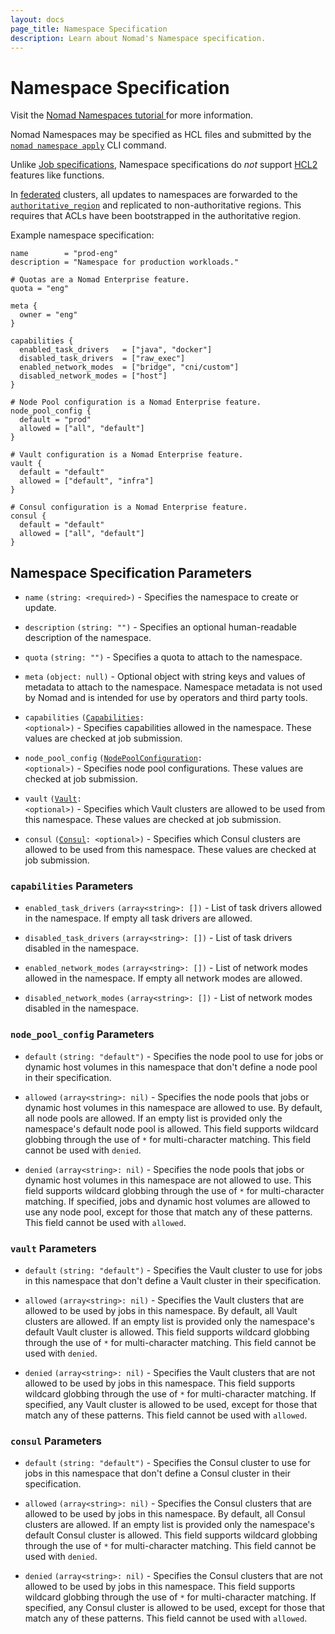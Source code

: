 ```yaml
---
layout: docs
page_title: Namespace Specification
description: Learn about Nomad's Namespace specification.
---
```


# Namespace Specification

<Tip>
  Visit the <a href="https://developer.hashicorp.com/nomad/tutorials/manage-clusters/namespaces">
    Nomad Namespaces tutorial
  </a> for more information.
</Tip>


Nomad Namespaces may be specified as HCL files and submitted by the [`nomad
namespace apply`][cli_ns_apply] CLI command.

Unlike [Job specifications][jobspecs], Namespace specifications do *not*
support [HCL2][hcl2] features like functions.

In [federated][] clusters, all updates to namespaces are forwarded to the
[`authoritative_region`][] and replicated to non-authoritative regions. This
requires that ACLs have been bootstrapped in the authoritative region.

Example namespace specification:

```hcl
name        = "prod-eng"
description = "Namespace for production workloads."

# Quotas are a Nomad Enterprise feature.
quota = "eng"

meta {
  owner = "eng"
}

capabilities {
  enabled_task_drivers   = ["java", "docker"]
  disabled_task_drivers  = ["raw_exec"]
  enabled_network_modes  = ["bridge", "cni/custom"]
  disabled_network_modes = ["host"]
}

# Node Pool configuration is a Nomad Enterprise feature.
node_pool_config {
  default = "prod"
  allowed = ["all", "default"]
}

# Vault configuration is a Nomad Enterprise feature.
vault {
  default = "default"
  allowed = ["default", "infra"]
}

# Consul configuration is a Nomad Enterprise feature.
consul {
  default = "default"
  allowed = ["all", "default"]
}
```

## Namespace Specification Parameters

- `name` `(string: <required>)` - Specifies the namespace to create or update.

- `description` `(string: "")` - Specifies an optional human-readable
  description of the namespace.

- `quota` `(string: "")` <EnterpriseAlert inline /> - Specifies a quota to
  attach to the namespace.

- `meta` `(object: null)` - Optional object with string keys and values of
  metadata to attach to the namespace. Namespace metadata is not used by Nomad
  and is intended for use by operators and third party tools.

- `capabilities` <code>([Capabilities](#capabilities-parameters): &lt;optional&gt;)</code> -
  Specifies capabilities allowed in the namespace. These values are checked at
  job submission.

- `node_pool_config` <code>([NodePoolConfiguration](#node_pool_config-parameters): &lt;optional&gt;)</code> <EnterpriseAlert inline /> -
  Specifies node pool configurations. These values are checked at job
  submission.

- `vault` <code>([Vault](#vault-parameters): &lt;optional&gt;)</code> <EnterpriseAlert inline /> -
  Specifies which Vault clusters are allowed to be used from this
  namespace. These values are checked at job submission.

- `consul` <code>([Consul](#consul-parameters): &lt;optional&gt;)</code> <EnterpriseAlert inline /> -
  Specifies which Consul clusters are allowed to be used from this
  namespace. These values are checked at job submission.

### `capabilities` Parameters

- `enabled_task_drivers` `(array<string>: [])` - List of task drivers allowed
  in the namespace. If empty all task drivers are allowed.

- `disabled_task_drivers` `(array<string>: [])` - List of task drivers disabled
  in the namespace.

- `enabled_network_modes` `(array<string>: [])` - List of network modes allowed
  in the namespace. If empty all network modes are allowed.

- `disabled_network_modes` `(array<string>: [])` - List of network modes disabled
  in the namespace.

### `node_pool_config` Parameters <EnterpriseAlert inline />

- `default` `(string: "default")` - Specifies the node pool to use for jobs or
  dynamic host volumes in this namespace that don't define a node pool in their
  specification.

- `allowed` `(array<string>: nil)` - Specifies the node pools that jobs or
  dynamic host volumes in this namespace are allowed to use. By default, all
  node pools are allowed. If an empty list is provided only the namespace's
  default node pool is allowed. This field supports wildcard globbing through
  the use of `*` for multi-character matching. This field cannot be used with
  `denied`.

- `denied` `(array<string>: nil)` - Specifies the node pools that jobs or
  dynamic host volumes in this namespace are not allowed to use. This field
  supports wildcard globbing through the use of `*` for multi-character
  matching. If specified, jobs and dynamic host volumes are allowed to use any
  node pool, except for those that match any of these patterns. This field
  cannot be used with `allowed`.

### `vault` Parameters <EnterpriseAlert inline />

- `default` `(string: "default")` - Specifies the Vault cluster to use for jobs
  in this namespace that don't define a Vault cluster in their specification.

- `allowed` `(array<string>: nil)` - Specifies the Vault clusters that are
  allowed to be used by jobs in this namespace. By default, all Vault clusters
  are allowed.  If an empty list is provided only the namespace's default Vault
  cluster is allowed. This field supports wildcard globbing through the use of
  `*` for multi-character matching. This field cannot be used with `denied`.

- `denied` `(array<string>: nil)` - Specifies the Vault clusters that are not
  allowed to be used by jobs in this namespace. This field supports wildcard
  globbing through the use of `*` for multi-character matching. If specified,
  any Vault cluster is allowed to be used, except for those that match any of
  these patterns. This field cannot be used with `allowed`.

### `consul` Parameters <EnterpriseAlert inline />

- `default` `(string: "default")` - Specifies the Consul cluster to use for jobs
  in this namespace that don't define a Consul cluster in their specification.

- `allowed` `(array<string>: nil)` - Specifies the Consul clusters that are
  allowed to be used by jobs in this namespace. By default, all Consul clusters
  are allowed.  If an empty list is provided only the namespace's default Consul
  cluster is allowed. This field supports wildcard globbing through the use of
  `*` for multi-character matching. This field cannot be used with `denied`.

- `denied` `(array<string>: nil)` - Specifies the Consul clusters that are not
  allowed to be used by jobs in this namespace. This field supports wildcard
  globbing through the use of `*` for multi-character matching. If specified,
  any Consul cluster is allowed to be used, except for those that match any of
  these patterns. This field cannot be used with `allowed`.

[cli_ns_apply]: /nomad/docs/commands/namespace/apply
[hcl2]: /nomad/docs/job-specification/hcl2
[jobspecs]: /nomad/docs/job-specification
[federated]: /nomad/tutorials/manage-clusters/federation
[`authoritative_region`]: /nomad/docs/configuration/server#authoritative_region
